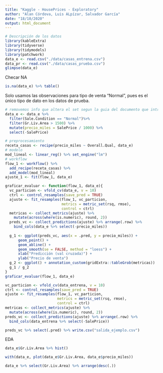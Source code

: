 ---
title: "Kaggle - HousePrices - Exploratory"
author: "Alan Córdova, Luis ALpízar, Salvador García"
date: "18/10/2020"
output: html_document
---

```{r}
# Descripción de los datos
library(kableExtra)
library(tidyverse)
library(tidymodels)
library(patchwork)
data_e <- read.csv("./data/casas_entrena.csv")
data_pr <- read.csv("./data/casas_prueba.csv")
glimpse(data_e)
```
Checar NA
```{r}
is.na(data_e) %>% table()
```

Solo usamos las observaciones para tipo de venta "Normal", pues es el único tipo de dato
en los datos de prueba.
```{r}
# removemos info que altera el set segun la guia del documento que introduce el set
data_e <- data_e %>% 
  filter(Sale.Condition == "Normal")%>% 
  filter(Gr.Liv.Area > 1500) %>% 
  mutate(precio_miles = SalePrice / 1000) %>% 
  select(-SalePrice)

```

```{r}
# preprocesamiento
receta_casas <- recipe(precio_miles ~ Overall.Qual, data_e)
# modelo
mod_lineal <- linear_reg() %>% set_engine("lm") 
# workflow
flow_1 <- workflow() %>% 
  add_recipe(receta_casas) %>%
  add_model(mod_lineal) 
ajuste_1 <- fit(flow_1, data_e)

```

```{r}
graficar_evaluar <- function(flow_1, data_e){
  vc_particion <- vfold_cv(data_e, v = 10)
  ctrl <- control_resamples(save_pred = TRUE)
  ajuste <- fit_resamples(flow_1, vc_particion, 
                          metrics = metric_set(rsq, rmse),
                          control = ctrl)
  metricas <- collect_metrics(ajuste) %>% 
    mutate(across(where(is.numeric), round, 2))
  preds_vc <- collect_predictions(ajuste) %>% arrange(.row) %>% 
    bind_cols(data_e %>% select(-precio_miles))
  
  g_1 <- ggplot(preds_vc, aes(x = .pred, y = precio_miles)) +
      geom_point() + 
      geom_abline() +
      geom_smooth(se = FALSE, method = "loess") +
      xlab("Predicción (val cruzada)") +
      ylab("Precio de venta") 
  g_2 <- ggplot() + annotation_custom(gridExtra::tableGrob(metricas))
  g_1 / g_2
}
graficar_evaluar(flow_1, data_e)
```



```{r}
vc_particion <- vfold_cv(data_entrena, v = 10)
ctrl <- control_resamples(save_pred = TRUE)
ajuste <- fit_resamples(flow_1, vc_particion, 
                        metrics = metric_set(rsq, rmse),
                        control = ctrl)
metricas <- collect_metrics(ajuste) %>%
  mutate(across(where(is.numeric), round, 2))
preds_vc <- collect_predictions(ajuste) %>% arrange(.row) %>% 
  bind_cols(data_entrena %>% select(-SalePrice))

preds_vc %>% select(.pred) %>% write.csv("salida_ejemplo.csv")
```

EDA

```{r}
data_e$Gr.Liv.Area %>% hist()

```



```{r}
with(data_e, plot(data_e$Gr.Liv.Area, data_e$precio_miles))

```


```{r}
data_e %>% select(Gr.Liv.Area) %>% arrange(desc(.))

```

